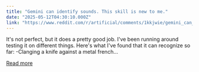 ```yaml
---
title: "Gemini can identify sounds. This skill is new to me."
date: "2025-05-12T04:30:10.000Z"
link: "https://www.reddit.com/r/artificial/comments/1kkjwie/gemini_can_identify_sounds_this_skill_is_new_to_me/"
---
```


It's not perfect, but it does a pretty good job. I've been running around testing it on different things. Here's what I've found that it can recognize so far:
 -Clanging a knife against a metal french...

[Read more](https://www.reddit.com/r/artificial/comments/1kkjwie/gemini_can_identify_sounds_this_skill_is_new_to_me/)
